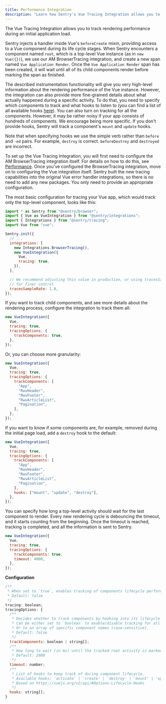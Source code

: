 ```yaml
---
title: Performance Integration
description: "Learn how Sentry's Vue Tracing Integration allows you to track rendering performance during an initial application load."
---
```


The Vue Tracing Integration allows you to track rendering performance during an initial application load.

Sentry injects a handler inside Vue's `beforeCreate` mixin, providing access to a Vue component during its life cycle stages.
When Sentry encounters a component named `root`, which is a top-level Vue instance (as in `new Vue({})`), we use our AM BrowserTracing integration,
and create a new span named `Vue Application Render`. Once the `Vue Application Render` span has been created, it will wait until all of its child components render before marking the span as finished.

The described instrumentation functionality will give you very high-level information about the rendering performance of the Vue instance. However, the integration can also provide more fine-grained details about what actually happened during a specific activity.
To do that, you need to specify which components to track and what hooks to listen to (you can find a list of all available hooks [here](https://vuejs.org/v2/api/#Options-Lifecycle-Hooks)). You can also turn on tracking for all the components. However, it may be rather noisy if your app consists of hundreds of components. We encourage being more specific. If you don't provide hooks, Sentry will track a component's `mount` and `update` hooks.

Note that when specifying hooks we use the simple verb rather than `before` and `-ed` pairs. For example, `destroy` is correct. `beforeDestroy` and `destroyed` are incorrect.

To set up the Vue Tracing Integration, you will first need to configure the AM BrowserTracing integration itself. For details on how to do this, see [Performance](/platforms/javascript/guides/vue/performance/).
Once you've configured the BrowserTracing integration, move on to configuring the Vue integration itself.
Sentry built the new tracing capabilities into the original Vue error handler integrations, so there is no need to add any new packages. You only need to provide an appropriate configuration.

The most basic configuration for tracing your Vue app, which would track only the top-level component, looks like this:

```js
import * as Sentry from "@sentry/browser";
import { Vue as VueIntegration } from "@sentry/integrations";
import { Integrations } from "@sentry/tracing";
import Vue from "vue";

Sentry.init({
  // ...
  integrations: [
    new Integrations.BrowserTracing(),
    new VueIntegration({
      Vue,
      tracing: true,
    }),
  ],

  // We recommend adjusting this value in production, or using tracesSampler
  // for finer control
  tracesSampleRate: 1.0,
});
```

If you want to track child components, and see more details about the rendering process, configure the integration to track them all:

```js
new VueIntegration({
  Vue,
  tracing: true,
  tracingOptions: {
    trackComponents: true,
  },
});
```

Or, you can choose more granularity:

```js
new VueIntegration({
  Vue,
  tracing: true,
  tracingOptions: {
    trackComponents: [
      "App",
      "RwvHeader",
      "RwvFooter",
      "RwvArticleList",
      "Pagination",
    ],
  },
});
```

If you want to know if some components are, for example, removed during the initial page load, add a `destroy` hook to the default:

```js
new VueIntegration({
  Vue,
  tracing: true,
  tracingOptions: {
    trackComponents: [
      "App",
      "RwvHeader",
      "RwvFooter",
      "RwvArticleList",
      "Pagination",
    ],
    hooks: ["mount", "update", "destroy"],
  },
});
```

You can specify how long a top-level activity should wait for the last component to render.
Every new rendering cycle is debouncing the timeout, and it starts counting from the beginning. Once the timeout is reached, tracking is completed, and all the information is sent to Sentry.

```js
new VueIntegration({
  Vue,
  tracing: true,
  tracingOptions: {
    trackComponents: true,
    timeout: 4000,
  },
});
```

**Configuration**

```js
/**
 * When set to `true`, enables tracking of components lifecycle performance.
 * Default: false
 */
tracing: boolean;
tracingOptions: {
  /**
   * Decides whether to track components by hooking into its lifecycle methods.
   * Can be either set to `boolean` to enable/disable tracking for all of them.
   * Or to an array of specific component names (case-sensitive).
   * Default: false
   */
  trackComponents: boolean | string[];
  /**
   * How long to wait (in ms) until the tracked root activity is marked as finished and sent to Sentry
   * Default: 2000
   */
  timeout: number;
  /**
   * List of hooks to keep track of during component lifecycle.
   * Available hooks: 'activate' | 'create' | 'destroy' | 'mount' | 'update'
   * Based on https://vuejs.org/v2/api/#Options-Lifecycle-Hooks
   */
  hooks: string[];
}
```
